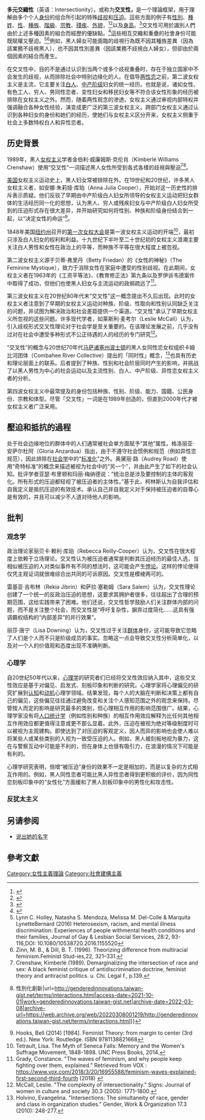 '''多元交織性'''（英语：Intersectionity），或称为'''交叉性，'''是一个理論框架，用于理解由多个个人[[身份|身份]]的组合所引起的特殊[[歧视|歧视]]和[[压迫|压迫]]。這些方面的例子有[[性別|性別]]、[[種姓|種姓]]、[[性|性]]、[[種族|種族]]、[[階級|階級]]、[[宗教|宗教]]、[[殘疾|殘疾]]、[[外貌|外貌]]，<ref>{{Cite web|last=Tucker|first=Abigail|title=How Much is Being Attractive Worth?|url=https://www.smithsonianmag.com/science-nature/how-much-is-being-attractive-worth-80414787/|access-date=22 June 2020|website=Smithsonian Magazine|language=en|archive-date=2020-11-12|archive-url=https://web.archive.org/web/20201112033440/https://www.smithsonianmag.com/science-nature/how-much-is-being-attractive-worth-80414787/|dead-url=no}}</ref><ref>{{Cite journal|last=Yonce|first=Kelsey|date=1 January 2014|title=Attractiveness privilege : the unearned advantages of physical attractivenesss|url=https://scholarworks.smith.edu/theses/745|journal=Theses, Dissertations, and Projects|access-date=2020-12-16|archive-date=2020-10-31|archive-url=https://web.archive.org/web/20201031050635/https://scholarworks.smith.edu/theses/745/|dead-url=no}}</ref>以及[[身高|身高]]。<ref>{{Cite journal|last=Kimhi|first=Omer|date=22 April 2018|title=Falling Short – the Discrimination of Height Discrimination|url=https://papers.ssrn.com/abstract=3166828|language=en|location=Rochester, NY|ssrn=3166828}}</ref>交叉性可用於識別人們由於上述多種因素的組合而經歷的優缺點。<ref>{{Cite web|title=What Is Intersectionality and Why Is It Important?|url=https://www.aaup.org/article/what-intersectionality-and-why-it-important#.X4Y9k3hKi3I|access-date=2020-10-13|website=www.aaup.org|archive-date=2021-02-15|archive-url=https://web.archive.org/web/20210215144321/https://www.aaup.org/article/what-intersectionality-and-why-it-important#.X4Y9k3hKi3I|dead-url=no}}</ref>這些相互交織和重疊的社會身份可能既賦權又壓迫。<ref>Lynn C. Holley, Natasha S. Mendoza, Melissa M. Del-Colle & Marquita LynetteBernard (2016) Heterosexism, racism, and mental illness discrimination: Experiences of people withmental health conditions and their families, Journal of Gay & Lesbian Social Services, 28:2, 93-116,DOI: 10.1080/10538720.2016.1155520</ref><ref>Zinn, M. B., & Dill, B. T. (1996). Theorizing difference from multiracial feminism.Feminist Stud-ies,22, 321–331.</ref>例如，黑人婦女可能面臨的歧視行為既不因其種族差異（因為該業務不歧視黑人），也不因其性別差異（因該業務不歧視白人婦女），但卻由於兩個因素的結合而產生。

在交叉性中，目的不是通过认识到当两个或多个歧视重叠时，存在于独立国家中不会发生的歧视，从而排除社会中特别边缘化的人。在倡导[[两性恋|两性恋]]之前，第二波女权主义是主流，它主要关注[[白人|白人]]、[[中产阶级|中产阶级]]妇女的统一经历。也就是说，诸如女性、有色工人、穷人、男同性恋者、变性妇女和移民妇女等不符合该女性形象的经历被排除在女权主义之外。然而，随着两性观念的渗透，女权主义通过审视内部特权并强调融合各种女性经验，演变成更广泛的第三波女权主义。跨部门女权主义通过认识到各种妇女的身份和她们的经历，使她们与女权主义区分开来，女权主义侧重于社会上多数特权白人和异性恋者。

== 历史背景 ==
1989年，黑人[[女权主义|女权主义]]学者金伯利·威廉姆斯·克伦肖（Kimberlé Williams Crenshaw）使用“交叉性”一词描述黑人女性所受到各式各樣的歧視與壓迫<ref>Crenshaw, Kimberlé (1989). Demarginalizing the intersection of race and sex: A black feminist critique of antidiscrimination doctrine, feminist theory and antiracist politics. u. Chi. Legal f., p.139.</ref><ref>{{Cite web|title=交織性 交互作用 {{!}} 性別化創新|url=http://genderedinnovations.taiwan-gist.net/terms/interactions.html|access-date=2021-10-01|work=genderedinnovations.taiwan-gist.net|archive-date=2022-03-08|archive-url=https://web.archive.org/web/20220308001219/http://genderedinnovations.taiwan-gist.net/terms/interactions.html}}</ref>。

[[美国|美国]]女权主义运动史上，黑人妇女常被排除在外。在19世纪和20世纪，许多黑人女权主义者，如安娜·朱莉娅·库珀（Anna Julia Cooper），开始对这一历史性的排斥表示质疑。他们反驳了早期由中产阶级白人妇女所领导的女权主义运动把妇女群体的生活经历同一化的思想，认为黑人、穷人或残疾妇女与中产阶级白人妇女所受到的压迫形式存在很大差异，并开始研究如何将性别、种族和阶级身份结合到一起，以“决定女性的命运”<ref>Hooks, Bell (2014) [1984]. Feminist Theory: from margin to center (3rd ed.). New York: Routledge. ISBN 9781138821668</ref>。

1848年美国[[纽约州|纽约州]]{{link-en|塞內卡福爾斯|Seneca Falls, New York}}召开的[[塞內卡福爾斯會議|第一次女权大会]]是第一波女权主义运动的开端<ref>Tetrault, Lisa. The Myth of Seneca Falls: Memory and the Women's Suffrage Movement, 1848-1898. UNC Press Books, 2014.</ref>，最初只涉及白人妇女的权利和利益。十九世纪下半叶至二十世纪初的女权主义浪潮主要关注白人男性和女性在政治上的平等，而种族不平等在很大程度上被忽视。

第二波女权主义源于贝蒂·弗里丹（Betty Friedan）的《女性的神秘》（The Feminine Mystique），致力于消除女性在家庭中遭受的性别歧视。在此期间，女权主义者在1963年的《工资平等法》、《教育修正法》第九条以及罗伊诉韦德案件中取得了成功，但他们也使黑人妇女与主流运动的政纲疏远了<ref>Grady, Constance. "The waves of feminism, and why people keep fighting over them, explained." Retrieved from VOX : https://www.vox.com/2018/3/20/16955588/feminism-waves-explained-first-second-third-fourth (2018) {{Wayback|url=https://www.vox.com/2018/3/20/16955588/feminism-waves-explained-first-second-third-fourth |date=20191031044233 }}</ref>。

第三波女权主义在20世纪80年代末“交叉性”这一概念提出不久后出现。此时的女权主义者注意到了早期的女权主义运动对种族、阶级、性取向和性别认同缺乏关注的问题，并试图为解决政治和社会差距提供一个渠道。“交叉性”承认了早期女权主义所忽视的这些问题。许多现代学者，如莱斯利·麦考尔（Leslie McCall）认为，引入歧视形式交叉性理论对于社会学是至关重要的。在该理论发展之前，几乎没有过对在社会中遭受多种形式不公正待遇的人的经历的专门研究<ref>McCall, Leslie. "The complexity of intersectionality." Signs: Journal of women in culture and society 30.3 (2005): 1771-1800.</ref>。

“交叉性”的概念与20世纪70年代[[马萨诸塞州|马萨诸塞州]][[波士顿|波士顿]]的黑人女同性恋女权组织卡姆比河团体（Combahee River Collective）提出的「同时性」概念，<ref>Holvino, Evangelina. "Intersections: The simultaneity of race, gender and class in organization studies." Gender, Work & Organization 17.3 (2010): 248-277.</ref>也具有历史和理论层面上的联系。后者提到了种族、性别和社会阶层同时产生的影响，并挑战了以黑人男性为中心的社会运动以及主流性别、白人、中产阶级、异性恋女权主义者的分析。

第四波女权主义中最常提及的身份包括种族、性别、阶级、能力、国籍、公民身份、宗教和体型。尽管「交叉性」一词是在1989年创造的，但直到2000年代才被女权主义者广泛采用。

==壓迫和抵抗的過程==
处于社会边缘地位的群体中的人们通常被社会单方面赋予“其他”属性。格洛丽亚·安萨尔杜阿（Gloria Anzardua）指出，由于不遵守社会惯例和规范（例如异性恋规范），因此排除在[[社会学|社会学]]中的“[[标准化|标准化]]”之外。奥黛丽·路（Audrey Road）使用“奇特标准”的概念来描述被视为社会中的“另一个”，并由此产生了如下的社会认知。批评学者亚瑟·布里顿和玛丽·梅纳德说：“统治总是涉及要控制的主体的客观化。所有形式的压迫都轻视了被压迫者的主体性。”基于此，柯林斯认为自我评估和自我定义是抵抗压迫的有效技术。承认自己并自我定义对于保持被压迫者的自尊心是有效的，并且可以减少不人道对待他人的影响。

== 批判 ==
=== 观念学 ===
政治理论家丽贝卡·赖利·库珀（Rebecca Reilly-Cooper）认为，交叉性在很大程度上依赖于立场理论。交叉性认为被压迫者通常是判断其压迫经历的最佳人选，当相似被压迫的人对类似事件有不同的想法时，这可能会产生[[悖论|悖论]]。这样的悖论使得仅凭主观证词就很难综合出共同的可诉原因。交叉性是模棱两可的。

雷基亚·吉布林（Rekia Jibrin）和萨拉·塞勒姆（Sara Salem）认为，交叉性理论创建了一个统一的反政治压迫的思想，这要求其拥护者很多，往往超出了合理的预期范围，这给实践带来了困难。他们还说，交叉性哲学鼓励人们关注群体内部的问题，而不是关注整个社会，而交叉性是“呼吁复杂性，摒弃过度简化……这具有强调霸权结构的“内部差异”的并行效果”。

丽莎·唐宁（Lisa Downing）认为，交叉性过于关注[[群体|群体]]身份，这可能导致它忽略了人们是个人而不只是阶级成员的事实。忽略这一点会导致交叉性分析简单化，以及对一个人的价值观和态度出现不准确判断。
 
=== 心理学 ===
自20世纪50年代以来，[[心理学|心理学]]的研究者们已经将交叉性效应纳入其中，这些交叉性效应是基于对偏见、启发式、刻板印象和判断的研究。心理学家将心理偏见的研究扩展到[[认知|认知]]和[[动机|动机]]心理学领域。结果发现，每个人的大脑在判断和决策上都有自己的偏见，这些偏见往往通过避免改变和关注个人感知范围之外的观念来保持。尽管按人而定的影响是研究最多的类别，但心理相互作用的影响范围很广。结果，心理学家没有将[[人口统计学|人口统计学]]（例如性别和种族）的相互作用效应解释为比任何其他相互作用效应都更值得注意或更不那么显着。此外，压迫在被视为绝对等级制度时可以被视为主观建构。即使达到了对压迫的客观定义，因人而异的影响也会使人难以将某些人或某些类别的人视为一致受压迫的人。例如，黑人被刻板地视为暴力，这在与警察互动中可能是不利的，但在身体上也很有吸引力，在浪漫的情况下可能是有利的。

心理学研究表明，倍增“被压迫”身份的效果不一定是相加的，而是以复杂的方式相互作用的。例如，黑人同性恋者可能比黑人异性恋者得到更积极的评价，因为同性恋刻板印象中的“女性化”方面缓和了黑人刻板印象中的男性化和攻击性。
 
=== 反犹太主义 ===
{{Citation needed|尽管交叉性理论并未明确地与反犹太主义联系在一起，但在实践中，批评家声称，交叉性被用作证明反犹太主义的正当意识形态手段。|time=2021-10-01}}

== 另请参阅 ==
* [[说出她的名字|说出她的名字]]
==參考文獻==
{{reflist|2}}{{Feminism|state=collapsed}}
[[Category:女性主義理論|Category:女性主義理論]]
[[Category:社會建構主義|Category:社會建構主義]]